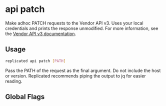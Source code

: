
# api patch

Make adhoc PATCH requests to the Vendor API v3. Uses your local credentials and prints the response unmodified. For more information, see the [Vendor API v3 documentation](https://replicated-vendor-api.readme.io/reference/createapp).

## Usage

```bash
replicated api patch [PATH]
```

Pass the PATH of the request as the final argument. Do not include the host or version. Replicated recommends piping the output to jq for easier reading.

## Global Flags

<GlobalFlags/>